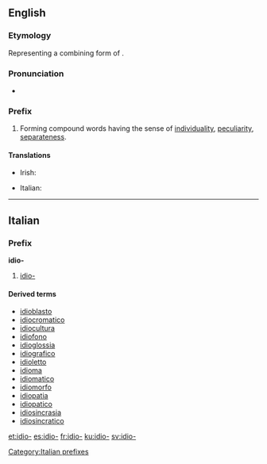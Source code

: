 ==English==

===Etymology===
Representing a combining form of {{etyl|grc|en}} {{term|ἴδιος||own, personal, distinct|lang=grc}}.

===Pronunciation===
* {{IPA|/ˈɪdɪəʊ/}}

===Prefix===
{{head|en|prefix}}

# Forming compound words having the sense of [[individuality]], [[peculiarity]], [[separateness]].

====Translations====
{{trans-top|forming compound words having the sense of individuality, peculiarity, separateness}}
* Irish: {{t-|ga|idea-}}
{{trans-mid}}
* Italian: {{t-|it|idio-}}
{{trans-bottom}}

----

==Italian==

===Prefix===
'''idio-'''

# [[#English|idio-]]

====Derived terms====
* [[idioblasto]]
* [[idiocromatico]]
* [[idiocultura]]
* [[idiofono]]
* [[idioglossia]]
* [[idiografico]]
* [[idioletto]]
* [[idioma]]
* [[idiomatico]]
* [[idiomorfo]]
* [[idiopatia]]
* [[idiopatico]]
* [[idiosincrasia]]
* [[idiosincratico]]

[[Category:Italian prefixes]]

[[et:idio-]]
[[es:idio-]]
[[fr:idio-]]
[[ku:idio-]]
[[sv:idio-]]
